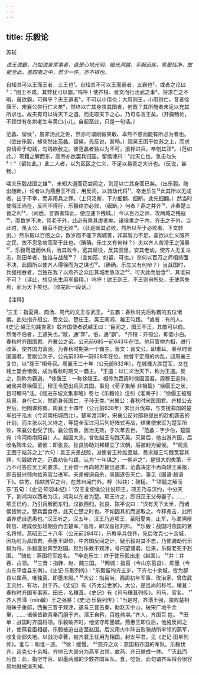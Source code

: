 ```yaml
---
---
---
```

title: 乐毅论
---



苏轼

*说王说霸，乃如说家常事者，直是心地光明，眼光洞越，手腕迅疾，笔墨恬净，故能至此。盖四者之中，若少一件，亦不得也。*

自知其可以王而王者，三王也¹。自知其不可以王而霸者，五霸也²。或者之论曰³：“图王不成，其弊犹可以霸。”呜呼！使齐桓、晋文而行汤武之事⁴，将求亡之不暇，虽欲霸，可得乎？夫王道者⁵，不可以小用也：大用则王，小用则亡。昔者徐偃王、宋襄公尝行仁义矣⁶，然终以亡其身丧其国者，何哉？其所施者未足以充其所求也。故夫有可以得天下之道，而无取天下之心，乃可与言王矣。（开胸畅论，不顾世有冬烘老生与黄口小儿。自起至此，只是一句话。）

范蠡、留侯⁷，虽非汤武之佐，然亦可谓刚毅果敢、卓然不惑而能有所必为者也。（欲出乐毅，却突然出范蠡、留侯，先反说，甚畅。）观吴王困于姑苏之上，而求哀请命于勾践，勾践欲赦之。彼范蠡者独以为不可，援桴进兵，卒刎其颈⁸。（范如此。）项籍之解而东，高帝亦欲罢兵归国。留侯谏曰：“此天亡也，急击勿失⁹！”（留如此。）此二人者，以为区区之仁义，不足以易吾之大计也。（反说，甚畅。）

嗟夫乐毅战国之雄¹⁰，未知大道而窃尝闻之，则足以亡其身而已矣。（出乐毅。随出随断。）论者以为燕惠王不肖，用反间，以骑劫代将¹¹，卒走乐生¹²此其所以无成者，出于不幸，而非用兵之罪。（上只泛断，下方细翻、细断。此先细翻。）然当时使昭王尚在，反间不得行，乐毅终亦必败，（细断。）何者？燕之并齐¹³，非秦楚三晋之利¹⁴，（祠悉。言霸者知此，便应速下残城。）今以百万之师，攻两城之残寇¹⁵，而数岁不决，师老于外，此必有乘其虚者矣。诸侯乘之于内，齐击之于外，当此时，虽太公、穰苴不能无败¹⁶。（此是断其必败，然所以至于必败者，下文转出。）然乐毅以百倍之众，数岁而不能下两城者，非其智力不足，盖欲以仁义服齐之民，故不忍急攻而至于此也。（确确。乐生又有何辩？）夫以齐人苦滑王之强暴¹⁷，乐毅苟退而休兵，治其政令，宽其赋役，反其田里，安其老幼，使齐人无复斗志，则田单者，独谁与战哉¹⁸？（言如范、如留，可也。）奈何以百万之师相持面不决，此固所以使齐人得徐而为之谋也¹⁹。（确确。乐生又有何辩？）当战国时，兵强相吞者，岂独在我？以燕齐之众压其城而急攻之²⁰，可灭此而后食²¹，其谁曰不可？（读此，想见先生用军最精。）呜呼！欲王则王，不王则审所处，无使两失焉，而为天下笑也。（收完起一段话。）

【注释】

¹三王：指夏禹、商汤、周代的文王与武王。
²五霸：春秋时先后称霸的五位诸侯。此处指齐桓公、晋文公、楚庄王、吴王阖闾、越王勾践。
³或者：有的人。《史记·越王勾践世家》载齐国使者说越王曰：“臣闻之，图王不王，其敵可以伯。然而不伯者，王道失也。”敝，通“弊”。伯，通“霸”。
⁴齐桓：齐桓公，即萎小白。春秋时齐国国君。齐襄公之弟。公元前685一前643年在位。他用管仲为相，进行改革，使齐国力富强，为春秋时期第一个霸主。晋文：晋文公，即重耳。春秋时晋国国君。晋献公次子。公元前636一前628年在位。他曾平定周的内乱，迎周襄王复位，以“尊王”相号召。周襄王二十年（公元前632年），在城濮大胜楚军，又在践土盟会诸侯，成为春秋时期又一霸主。
⁵王道：以仁义治天下，称为王道。反之，则称为霸道。
⁶徐偃王：一称徐隐王。相传为西周时徐国国君。周穆王巡狩，诸侯共尊徐偃王，穆王令楚出兵灭其国。事见《荀子集解·非相篇》“徐偃王之状，目可瞻马”注。《经进东坡文集事略》卷七《乐毅论》注引《淮南子》：“徐偃王被服慈惠，身行仁义，然而身死国亡，子孙无类。”宋襄公：春秋时宋国国君。齐桓公去世后，他图谋称霸。周襄王十四年（公元前638年）宋出兵伐郑，与支援郑国的楚军战于泓水（今河南柘城西北）。楚军渡河时，宋襄公反对部将提出的趁机袭击的计划，而主张以礼义待之，等楚全军过河后列好阵式再战，结果使宋军为楚军所败，宋襄公也受了伤。襄公伤重，医治无效，于次年去世。
⁷范蠡：字少伯，楚国宛（今河南南阳县）人。越国大夫。曾佐越王勾践灭吴。灭昊后，他出游齐国，后改名陶朱公。留侯：即张良。张良协助刘邦建立了汉朝，后被封为留侯。
⁸“观吴王困于姑苏之上”六句：吴王夫差战败，派使者王孙维至越，恳求越王勾践宽容其罪，勾践欲许之。范蠡劝告勾践，认为“十年谋之，一朝弃之”，是很大的失策，千万不可答应吴王的要求。王孙锥一再向越方提出恳求，范蠡决定不再向越王禀报，即击鼓兴师向姑苏官台进军。夫差被迫自杀，吴国遂告灭亡。事见《国语·越语下》。姑苏，指姑苏官之台，在苏州闻门外。桴（fú扶）：鼓槌。
⁹“项籍之解而东”五句：《史记·项羽本纪》：“汉王复使侯公往说项王，项王乃与汉约，中分天下，割鸿沟以西者为汉，鸿沟以东者为楚。项王许之，即归汉王父母妻子。……·项王已约，乃引兵解而东归。汉欲西归，张良、陈平说曰：“汉有天下太半，而诸侯皆附之。楚兵罢食尽，此天亡楚之时也。不如因其机而遂取之。今释弗击，此所谓养虎自遗患也。”汉王听之。汉五年，汉王乃追项王，至阳夏南，止军，与淮阴侯韩信、建成侯彭越期会而击楚军。”高帝，即汉高祖刘邦。
¹⁰乐毅：战国时燕国的著名将领。燕昭王二十八年（公元前284年），乐教率兵伐齐，先后攻克七十余城，因功封为昌国君。燕惠王即位，中齐国反间之计，疑乐毅对其不忠，乃使骑劫代乐毅为将，乐毅遂出奔至赵国。赵封乐教于观津，号曰望诸君。后来，乐毅老死于赵国。
¹¹骑劫：燕国将军姓名。
¹²卒走乐生：终于使乐毅出走（赵国）。
¹³并：并吞、占领。
¹⁴三晋：指韩、赵、魏三国。
¹⁵两城：指莒（今山东莒县）、即墨（今山东平度县东南）。《史记·乐毅列传》：“乐毅留徇齐五岁，下齐七十余城，皆为郡县以属燕，唯独莒、即墨未服。”
¹⁶大公：指吕尚。西周初年军事、玫治家，曾佐武王灭纣，有功，封于齐。《史记》有《齐太公世家》。太公，是吕尚的称号。穰苴：春秋时齐国军事家。田氏，名穰苴。《史记》有《司马穰苴列传》。司马，官名。
¹⁷齐人苦湣（mǐn敏）王之强暴：《史记·乐毅列传》：“当是时，齐湣王强，南败楚相唐昧于重邱，西摧三晋于观津，遂与三晋击秦，助赵灭中山，破宋广地千余里，……·诸侯皆欲背秦而服于齐。湣王自矜，百姓弗堪。”齐人，齐国百
姓。
¹⁸田单：战国时齐国将领。乐毅破齐时，他坚守即墨城。燕惠王即位后，他施反间之计，使燕君臣相疑，乐毅被迫出走至赵国。后又用火牛阵击败骑劫所率领的燕军，收复全部失地。以战功卓著，被齐襄王任用为相国，封安平君。见《史记·田单列传》。谁与：和谁一道。
¹⁹徐：缓慢。
²⁰燕齐之众：燕国和齐国的军队。乐毅伐齐，连克七十余城，齐地已大部分为燕军占领，故燕、齐已联成一体。
²¹灭此而后食：此，指坚守莒、即墨两城的少数齐国军队。食，吃饭，此句谓齐军将会很容易地就被消灭掉。